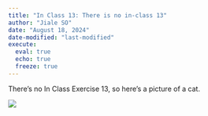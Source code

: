 ```yaml
---
title: "In Class 13: There is no in-class 13"
author: "Jiale SO"
date: "August 18, 2024"
date-modified: "last-modified"
execute: 
  eval: true
  echo: true
  freeze: true
---
```


There's no In Class Exercise 13, so here's a picture of a cat.

![](images/clipboard-563502262.png)
